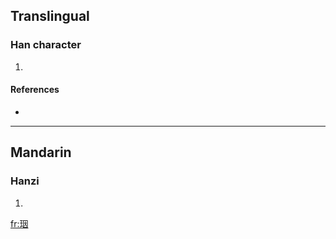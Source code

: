 ==Translingual==

===Han character===
{{Han char|rn=96|rad=玉|as=06|sn=10|four=1610<sub>0</sub>|canj=一土田大 (MGWK)}}

# {{defn|Han|sort=玉06}}

====References====
* {{Han ref|kx=0730.210|dkj=20947|dj=1142.070|hdz=21111.050|uh=73DA|ud=29658|bh=D2B8|bd=53944}}

----

==Mandarin==

===Hanzi===
{{cmn-hanzi|pin=[[yān]] ([[yan1]])|wg=yen<sup>1</sup>}}

# {{defn|Mandarin|sort=玉06}}

[[fr:珚]]